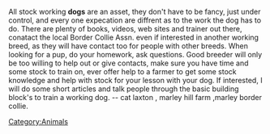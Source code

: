 All stock working '''dogs''' are an asset, they don't have to be fancy, just under control, and every one expecation are diffrent as to the work the dog has to do. There are plenty of books, videos, web sites and trainer out there, conatact the local Border Collie Assn. even if interested in another working breed, as they will have contact too for people with other breeds. When looking for a pup, do your homework, ask questions. Good breeder will only be too willing to help out or give contacts, make sure you have time and some stock to train on, ever offer help to a farmer to get some stock knowledge and help with stock for your lesson with your dog. If interested, I will do some short articles and talk people through the basic building block's to train a working dog.
-- cat laxton , marley hill farm ,marley border collie.

[[Category:Animals]]